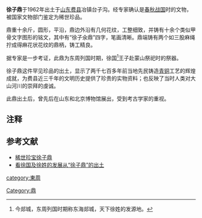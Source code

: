 '''徐子鼎'''于1962年出土于[[山东|山东]][[费县|费县]]冶镇台子沟。经专家确认是[[春秋战国|春秋战国]]时的文物，被国家文物部门鉴定为稀世珍品。

鼎重十余斤，圆形，平沿，鼎边外沿有几何花纹，工整细致，并铸有十余个类似甲骨文字图形的铭文，其中有“徐子氽鼎”四字，笔画清晰。鼎端铸有两个如三股麻绳拧成得麻花状花纹的鼎柄，铸工精良。

据专家是一步考证，此鼎为东周列国时期，徐国<ref>今郯城，东周列国时期称东海郯城，天下徐姓的发源地。</ref>王子赴蒙山祭祀时的祭器。

徐子鼎这件罕见珍品的出土，显示了两千七百多年前当地先民铸造[[青铜|青铜]]工艺的辉煌成就，为费县近三千年的文明历史提供了珍贵的实物资料；也反映了当时人类对大山河川的崇拜的虔诚。

此鼎出土后，曾先后在山东和北京博物馆展出，受到考古学家的重视。

==注释==
{{reflist}}

==参考文献==
*[http://www.xu-shi.com:81/html/27/t-10227.html 稀世珍宝徐子鼎]{{dead link|date=2018年2月 |bot=InternetArchiveBot |fix-attempted=yes }}
*[http://www.bokee.net/newcirclemodule/article_viewEntry.do?id=1228887&circleId=103549 看徐国及徐姓的发展从“徐子鼎”的出土] {{Wayback|url=http://www.bokee.net/newcirclemodule/article_viewEntry.do?id=1228887&circleId=103549 |date=20190925233909 }}

[[category:東周|category:東周]]
[[Category:鼎|Category:鼎]]